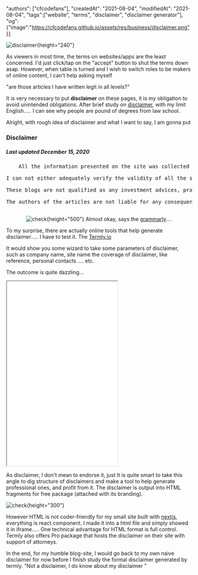"authors": ["cfcodefans"], 
"createdAt": "2021-08-04",
"modifiedAt": "2021-08-04",
"tags":["website", "terms", "disclaimer", "disclaimer generator"],
"og":{"image":"https://cfcodefans.github.io/assets/res/business/disclaimer.png"}}

<div className="text-center">

![disclaimer](https://upload.wikimedia.org/wikipedia/commons/4/4d/19120417_Disclaimer_-_not_responsible_for_wife%27s_debts_-_The_New_York_Times.jpg){height="240"}
</div>

As viewers in most time, the terms on websites/apps are the least concerned. I'd just click/tap on the "accept" button to
shut the terms down asap. However, when table is turned and I wish to switch roles to be makers of online content, 
I can't help asking myself

<!--more-->

"are those articles I have written legit in all levels?"

It is very necessary to put **disclaimer** on these pages, it is my obligation to avoid unintended obligations. 
After brief study on [disclaimer](https://en.wikipedia.org/wiki/Disclaimer), with my limit English..... I can see why people are pound of degrees from law school.

Alright, with rough idea of disclaimer and what I want to say, I am gonna put

<div className="m-5">
<h3>Disclaimer</h3>
<h5>Last updated December 15, 2020</h5>
<pre>
    All the information presented on the site was collected from the internet and compiled by Cfcodefans. <br/>
I can not either adequately verify the validity of all the sources or guarantee the correctness of all the conclusions. <br/>
These blogs are not qualified as any investment advices, practical solutions, or knowledge to back any decision making. <br/>
The authors of the articles are not liable for any consequence of the viewers' actions. Please be noted!<br/>
</pre>
</div>

<center>

![check](/res/business/disclaimer-check.jpg){height="500"}
Almost okay, says the [grammarly](https://www.grammarly.com/grammar-check)....

</center>

To my surprise, there are actually online tools that help generate disclaimer..... I have to test it.
The [Termly.io](https://termly.io/products/disclaimer-generator/)

It would show you some wizard to take some parameters of disclaimer, such as company name, site name
the coverage of disclaimer, like reference, personal contacts .... etc.

The outcome is quite dazzling...

<iframe className="w-100" height="500px" src="/assets/res/business/termly-disclaimer.html"></iframe>

As disclaimer, I don't mean to endorse it, just It is quite smart to take this angle to dig structure of disclaimers 
and make a tool to help generate professional ones, and profit from it. The disclaimer is output into HTML fragments
for free package (attached with its branding).

![check](/assets/res/business/termly-disclaimer-output.jpg){height="300"}

However HTML is not coder-friendly for my small site built with [nextjs](https://nextjs.org/), everything is react
component. I made it into a html file and simply showed it in iframe..... One technical advantage for HTML format is 
full control. Termly also offers Pro package that hosts the disclaimer on their site with support of attorneys.

In the end, for my humble blog-site, I would go back to my own naive disclaimer for now before I finish study the formal
disclaimer generated by termly. "Not a disclaimer, I do know about my disclaimer <i className="far fa-meh-rolling-eyes"></i>"
